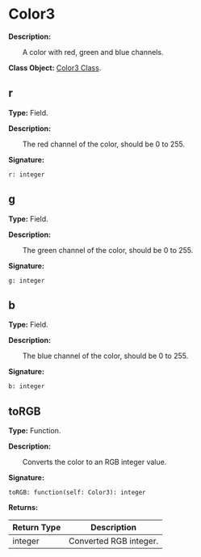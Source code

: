 # Color3

**Description:**

&emsp;&emsp;A color with red, green and blue channels.

**Class Object:** [Color3 Class](/docs/api/Class%20Object/Color3).

## r

**Type:** Field.

**Description:**

&emsp;&emsp;The red channel of the color, should be 0 to 255.

**Signature:**
```tl
r: integer
```

## g

**Type:** Field.

**Description:**

&emsp;&emsp;The green channel of the color, should be 0 to 255.

**Signature:**
```tl
g: integer
```

## b

**Type:** Field.

**Description:**

&emsp;&emsp;The blue channel of the color, should be 0 to 255.

**Signature:**
```tl
b: integer
```

## toRGB

**Type:** Function.

**Description:**

&emsp;&emsp;Converts the color to an RGB integer value.

**Signature:**
```tl
toRGB: function(self: Color3): integer
```

**Returns:**

| Return Type | Description |
| --- | --- |
| integer | Converted RGB integer. |